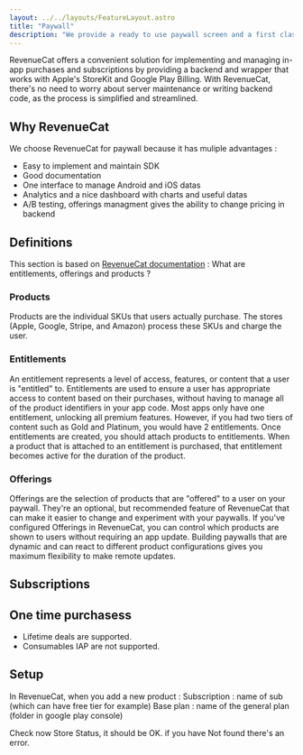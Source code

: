 ```yaml
---
layout: ../../layouts/FeatureLayout.astro
title: "Paywall"
description: "We provide a ready to use paywall screen and a first class RevenueCat integration"
---
```


RevenueCat offers a convenient solution for implementing and managing in-app purchases and subscriptions by providing a backend and wrapper 
that works with Apple's StoreKit and Google Play Billing. 
With RevenueCat, there's no need to worry about server maintenance or writing backend code, as the process is simplified and streamlined.

## Why RevenueCat

We choose RevenueCat for paywall because it has muliple advantages : 
- Easy to implement and maintain SDK
- Good documentation
- One interface to manage Android and iOS datas 
- Analytics and a nice dashboard with charts and useful datas
- A/B testing, offerings managment gives the ability to change pricing in backend

## Definitions

This section is based on [RevenueCat documentation](https://www.revenuecat.com/docs/entitlements) :
What are entitlements, offerings and products ?

### Products

Products are the individual SKUs that users actually purchase. The stores (Apple, Google, Stripe, and Amazon) process these SKUs and charge the user.

### Entitlements

An entitlement represents a level of access, features, or content that a user is "entitled" to.
Entitlements are used to ensure a user has appropriate access to content based on their purchases, without having to manage all of the product identifiers in your app code.
Most apps only have one entitlement, unlocking all premium features. However, if you had two tiers of content such as Gold and Platinum, you would have 2 entitlements.
Once entitlements are created, you should attach products to entitlements.
When a product that is attached to an entitlement is purchased, that entitlement becomes active for the duration of the product.

### Offerings

Offerings are the selection of products that are "offered" to a user on your paywall. They're an optional, but recommended feature of RevenueCat that can make it easier to change and experiment with your paywalls.
If you've configured Offerings in RevenueCat, you can control which products are shown to users without requiring an app update. Building paywalls that are dynamic and can react to different product configurations gives you maximum flexibility to make remote updates.

## Subscriptions

## One time purchasess

- Lifetime deals are supported. 
- Consumables IAP are not supported. 

## Setup

In RevenueCat, when you add a new product :
Subscription : name of sub (which can have free tier for example) 
Base plan : name of the general plan (folder in google play console)

Check now Store Status, it should be OK. if you have Not found there's an error.

